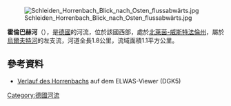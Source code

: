 {{Coord|50.577009|N|6.473834|E|display=title}}

[[Image:Schleiden_Horrenbach_Blick_nach_Osten_flussabwärts.jpg|right]]

'''霍倫巴赫河'''（{{lang-de|Horrenbach}}），是[[德國|德國]]的河流，位於該國西部，處於[[北萊茵-威斯特法倫州|北萊茵-威斯特法倫州]]，屬於[[烏爾夫特河|烏爾夫特河]]的左支流，河道全長1.8公里，流域面積1.1平方公里。

==參考資料==
* [https://www.elwasweb.nrw.de/elwas-web/map/index.jsf?layer=gsk3c_16;gsk3c_simple;gsk3c_17;gsk3c_18;gsk3c_19;gsk3c_20;opentopo;nw_dgk5_grundriss;nw_dgk5_hoehen;nw_dvg_bld;natur-linfos;background4_1;fallback;&extent=319294.45068566216;5604732.125529312;322378.20704554225;5605883.458267856 Verlauf des Horrenbachs] auf dem ELWAS-Viewer (DGK5)

{{Germany-geo-stub}}
[[Category:德國河流|Category:德國河流]]